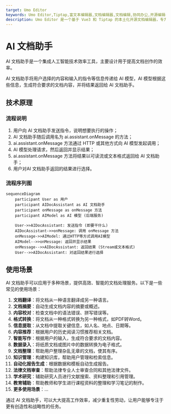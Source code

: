 ```yaml
---
target: Umo Editor
keywords: Umo Editor,Tiptap,富文本编辑器,文档编辑器,文档编辑,协同办公,开源编辑器,国产编辑器
description: Umo Editor 是一个基于 Vue3 和 Tiptap 的本土化开源文档编辑器，专为国人用户设计。它提供了强大的文档编辑能力和 AI 创作功能，支持分页模式、Markdown 语法、富文本编辑、多种格式的节点插入、页面样式设置、文档导出与打印等功能。此外，Umo Editor 还支持自定义扩展、多语言设置和暗色主题。
---
```


# AI 文档助手

AI 文档助手是一个集成人工智能技术效率工具，主要设计用于提高文档创作的效率。

AI 文档助手将用户选择的内容和输入的指令等信息传递给 AI 模型，AI 模型根据这些信息，生成符合要求的文档内容，并将结果返回给 AI 文档助手。

## 技术原理

### 流程说明
1. 用户向 AI 文档助手发送指令，说明想要执行的操作；
2. AI 文档助手随后调用名为 ai.assistant.onMessage 的方法；
3. ai.assistant.onMessage 方法通过 HTTP 或其他方式向 AI 模型发起调用；
4. AI 模型处理请求，然后返回并显示结果；
5. ai.assistant.onMessage 方法将结果以可读流或文本格式返回给 AI 文档助手；
6. 用户对AI 文档助手返回的结果进行选择。

### 流程序列图

```mermaid
sequenceDiagram
    participant User as 用户
    participant AIDocAssistant as AI 文档助手
    participant onMessage as onMessage 方法
    participant AIModel as AI 模型 (后端服务)

    User->>AIDocAssistant: 发送指令 (即要干什么)
    AIDocAssistant->>onMessage: 调用 onMessage 方法
    onMessage->>AIModel: 通过HTTP等方式调用AI模型
    AIModel-->>onMessage: 返回并显示结果
    onMessage-->>AIDocAssistant: 返回结果 (Stream或文本格式)
    User-->>AIDocAssistant: 对返回结果进行选择
```

## 使用场景

AI 文档助手可以应用于多种场景，提供高效、智能的文档处理服务。以下是一些常见的使用场景：

1. **文档翻译**：将文档从一种语言翻译成另一种语言。
2. **文档摘要**：自动生成文档内容的摘要或概述。
3. **内容校对**：检查文档中的语法错误、拼写错误等。
4. **格式转换**：将文档从一种格式转换为另一种格式，如PDF转Word。
5. **信息提取**：从文档中提取关键信息，如人名、地点、日期等。
6. **内容推荐**：根据用户的历史阅读习惯推荐相关文档。
7. **智能写作**：根据用户的输入，生成符合要求的文档内容。
8. **数据录入**：将纸质文档或图片中的数据转换为电子格式。
9. **文档整理**：帮助用户整理杂乱无章的文档，使其有序。
10. **知识管理**：构建知识库，帮助用户管理和检索信息。
11. **自动化报告生成**：根据数据和模板自动生成报告。
12. **法律文档审查**：帮助法律专业人士审查合同和其他法律文件。
13. **学术研究**：辅助研究人员进行文献搜索、资料整理和引用管理。
14. **教育辅助**：帮助教师和学生进行课程资料的整理和学习笔记的制作。
15. **更多使用场景**：...

通过 AI 文档助手，可以大大提高工作效率，减少重复性劳动，让用户能够专注于更有创造性和战略性的任务。
